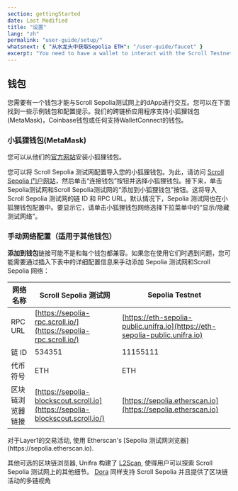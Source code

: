 ```yaml
---
section: gettingStarted
date: Last Modified
title: "设置"
lang: "zh"
permalink: "user-guide/setup/"
whatsnext: { "从水龙头中获取Sepolia ETH": "/user-guide/faucet" }
excerpt: "You need to have a wallet to interact with the Scroll Testnet. You can find some example wallets and configuration tips here."
---
```



## 钱包

您需要有一个钱包才能与Scroll Sepolia测试网上的dApp进行交互。您可以在下面找到一些示例钱包和配置提示。我们的跨链桥应用程序支持小狐狸钱包(MetaMask)，Coinbase钱包或任何支持WalletConnect的钱包。

### 小狐狸钱包(MetaMask)

您可以从他们的[官方网站](https://metamask.io/download/)安装小狐狸钱包。

您可以将 Scroll Sepolia 测试网配置导入您的小狐狸钱包。为此，请访问 [Scroll Sepolia 门户网站](https://scroll.io/portal)，然后单击“连接钱包”按钮并选择小狐狸钱包。接下来，单击Sepolia测试网和Scroll Sepolia测试网的“添加到小狐狸钱包”按钮。这将导入 Scroll Sepolia 测试网的链 ID 和 RPC URL。默认情况下，Sepolia 测试网也在小狐狸钱包配置中。要显示它，请单击小狐狸钱包网络选择下拉菜单中的“显示/隐藏测试网络”。


### 手动网络配置（适用于其他钱包）

**添加到钱包**链接可能不是和每个钱包都兼容。如果您在使用它们时遇到问题，您可能需要通过插入下表中的详细配置信息来手动添加 Sepolia 测试网和Scroll Sepolia 网络：

| 网络名称       | Scroll Sepolia 测试网                                                        | Sepolia Testnet                                                              |
| ------------------ | ----------------------------------------------------------------------------- | ---------------------------------------------------------------------------- |
| RPC URL            | [https://sepolia-rpc.scroll.io/](https://sepolia-rpc.scroll.io/)              | [https://eth-sepolia-public.unifra.io](https://eth-sepolia-public.unifra.io) |
| 链 ID           | 534351                                                                        | 11155111                                                                     |
| 代币符号    | ETH                                                                           | ETH                                                                          |
| 区块链浏览器链接 | [https://sepolia-blockscout.scroll.io](https://sepolia-blockscout.scroll.io/) | [https://sepolia.etherscan.io](https://sepolia.etherscan.io)                 |

<Aside type="tip" title="其他区块链浏览器">
  对于Layer1的交易活动, 使用 Etherscan's [Sepolia 测试网浏览器](https://sepolia.etherscan.io).

其他可选的区块链浏览器, Unifra 构建了 [L2Scan](https://scroll.l2scan.co/), 使得用户可以探索 Scroll Sepolia 测试网上的其他细节。
[Dora](https://www.ondora.xyz/network/scroll-sepolia/interactions) 同样支持 Scroll Sepolia 并且提供了区块链活动的多链视角

</Aside>
